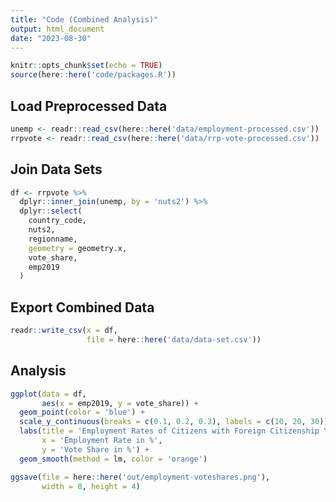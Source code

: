 ```yaml
---
title: "Code (Combined Analysis)"
output: html_document
date: "2023-08-30"
---
```


```r
knitr::opts_chunk$set(echo = TRUE)
source(here::here('code/packages.R'))
```

## Load Preprocessed Data

```r
unemp <- readr::read_csv(here::here('data/employment-processed.csv'))
rrpvote <- readr::read_csv(here::here('data/rrp-vote-processed.csv'))
```

## Join Data Sets

```r
df <- rrpvote %>%
  dplyr::inner_join(unemp, by = 'nuts2') %>%
  dplyr::select(
    country_code,
    nuts2,
    regionname,
    geometry = geometry.x,
    vote_share,
    emp2019
  )
```

## Export Combined Data

```r
readr::write_csv(x = df,
                 file = here::here('data/data-set.csv'))
```

## Analysis

```r
ggplot(data = df,
       aes(x = emp2019, y = vote_share)) +
  geom_point(color = 'blue') +
  scale_y_continuous(breaks = c(0.1, 0.2, 0.3), labels = c(10, 20, 30)) +
  labs(title = 'Employment Rates of Citizens with Foreign Citizenship \nand Vote Shares of Nationalist and Radical Right Parties',
       x = 'Employment Rate in %',
       y = 'Vote Share in %') +
  geom_smooth(method = lm, color = 'orange')

ggsave(file = here::here('out/employment-voteshares.png'),
       width = 8, height = 4)
```
